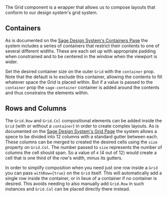 
<Meta title="Sage/Grid/Notes" />

The Grid component is a wrapper that allows us to compose layouts that conform to our design system's grid system.

## Containers

As is documented on the [Sage Design System's Containers Page](https://sage.kajabi.com/pages/layout/container) the system includes a series of containers that restrict their contents to one of several different widths. These are each set up with appropriate padding when constrained and to be centered in the window when the viewport is wider.

Set the desired container size on the outer `Grid` with the `container` prop. Note that the default is to exclude this container, allowing the contents to fill whatever space the Grid is placed within. But if a value is passed to the `container` prop the `sage-container` container is added around the contents and thus constrains the elements within.

## Rows and Columns

The `Grid.Row` and `Grid.Col` compositional elements can be added inside the `Grid` (with or without a `container`) in order to create complex layouts. As is documented on the [Sage Design System's Grid Page](https://sage.kajabi.com/pages/patterns/grid) the system allows a spece to be divided into 12 columns with a standard gutter between each. These columns can be merged to created the desired cells using the `size` property on `Grid.Col`. The number passed to `size` represents the number of columns the cell should span. So a value of `4` (4 out of 12) would create a cell that is one third of the row's width, minus its gutters.

In order to simplify composition when you need just one row inside a `Grid` you can pass `withRow={true}` on the `Grid` itself. This will automatically add a single row inside the container, or in lieue of a container if no container is desired. This avoids needing to also manually add `Grid.Row` in such instances and `Grid.Col` can be placed directly there instead.
